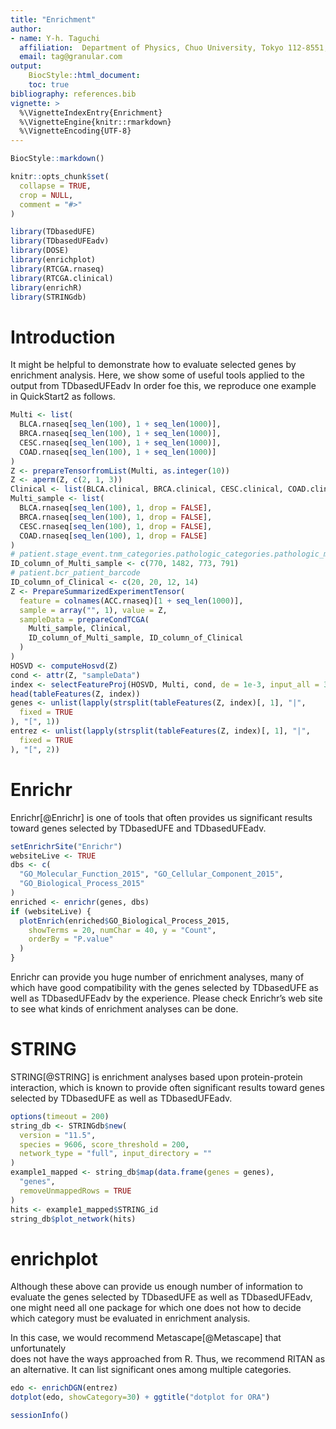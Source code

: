 ```yaml
---
title: "Enrichment"
author:
- name: Y-h. Taguchi
  affiliation:  Department of Physics, Chuo University, Tokyo 112-8551, Japan
  email: tag@granular.com
output:   
    BiocStyle::html_document:
    toc: true
bibliography: references.bib
vignette: >
  %\VignetteIndexEntry{Enrichment}
  %\VignetteEngine{knitr::rmarkdown}
  %\VignetteEncoding{UTF-8}
---
```


```r
BiocStyle::markdown()
```

```r
knitr::opts_chunk$set(
  collapse = TRUE,
  crop = NULL,
  comment = "#>"
)
```



```r
library(TDbasedUFE)
library(TDbasedUFEadv)
library(DOSE)
library(enrichplot)
library(RTCGA.rnaseq)
library(RTCGA.clinical)
library(enrichR)
library(STRINGdb)
```

# Introduction

It might be helpful to demonstrate how to evaluate selected genes by enrichment analysis. Here, we show some of useful tools applied to the output from TDbasedUFEadv
In order foe this, we reproduce one example in QuickStart2 as follows.

``` r
Multi <- list(
  BLCA.rnaseq[seq_len(100), 1 + seq_len(1000)],
  BRCA.rnaseq[seq_len(100), 1 + seq_len(1000)],
  CESC.rnaseq[seq_len(100), 1 + seq_len(1000)],
  COAD.rnaseq[seq_len(100), 1 + seq_len(1000)]
)
Z <- prepareTensorfromList(Multi, as.integer(10))
Z <- aperm(Z, c(2, 1, 3))
Clinical <- list(BLCA.clinical, BRCA.clinical, CESC.clinical, COAD.clinical)
Multi_sample <- list(
  BLCA.rnaseq[seq_len(100), 1, drop = FALSE],
  BRCA.rnaseq[seq_len(100), 1, drop = FALSE],
  CESC.rnaseq[seq_len(100), 1, drop = FALSE],
  COAD.rnaseq[seq_len(100), 1, drop = FALSE]
)
# patient.stage_event.tnm_categories.pathologic_categories.pathologic_m
ID_column_of_Multi_sample <- c(770, 1482, 773, 791)
# patient.bcr_patient_barcode
ID_column_of_Clinical <- c(20, 20, 12, 14)
Z <- PrepareSummarizedExperimentTensor(
  feature = colnames(ACC.rnaseq)[1 + seq_len(1000)],
  sample = array("", 1), value = Z,
  sampleData = prepareCondTCGA(
    Multi_sample, Clinical,
    ID_column_of_Multi_sample, ID_column_of_Clinical
  )
)
HOSVD <- computeHosvd(Z)
cond <- attr(Z, "sampleData")
index <- selectFeatureProj(HOSVD, Multi, cond, de = 1e-3, input_all = 3) # Batch mode
head(tableFeatures(Z, index))
genes <- unlist(lapply(strsplit(tableFeatures(Z, index)[, 1], "|",
  fixed = TRUE
), "[", 1))
entrez <- unlist(lapply(strsplit(tableFeatures(Z, index)[, 1], "|",
  fixed = TRUE
), "[", 2))
```

# Enrichr 

Enrichr[@Enrichr] is one of tools that often provides us significant results 
toward genes selected by TDbasedUFE and TDbasedUFEadv.

``` r
setEnrichrSite("Enrichr")
websiteLive <- TRUE
dbs <- c(
  "GO_Molecular_Function_2015", "GO_Cellular_Component_2015",
  "GO_Biological_Process_2015"
)
enriched <- enrichr(genes, dbs)
if (websiteLive) {
  plotEnrich(enriched$GO_Biological_Process_2015,
    showTerms = 20, numChar = 40, y = "Count",
    orderBy = "P.value"
  )
}
```

Enrichr can provide you huge number of enrichment analyses, 
many of which have good compatibility with the genes selected by
TDbasedUFE as well as TDbasedUFEadv by the experience. 
Please check Enrichr's web site to see what kinds of enrichment
analyses can be done.

# STRING

STRING[@STRING] is enrichment analyses based upon protein-protein interaction, 
which is known to provide often significant results toward genes selected by
TDbasedUFE as well as TDbasedUFEadv.

```r
options(timeout = 200)
string_db <- STRINGdb$new(
  version = "11.5",
  species = 9606, score_threshold = 200,
  network_type = "full", input_directory = ""
)
example1_mapped <- string_db$map(data.frame(genes = genes),
  "genes",
  removeUnmappedRows = TRUE
)
hits <- example1_mapped$STRING_id
string_db$plot_network(hits)
```

# enrichplot

Although these above can provide us enough number of information to evaluate 
the genes selected by TDbasedUFE as well as TDbasedUFEadv, one might need 
all one package for which one does not how to decide which category must
be evaluated in enrichment analysis.

In this case, we would recommend Metascape[@Metascape] that unfortunately  
does not have the ways approached from R. Thus, we recommend RITAN as
an alternative. It can list significant ones among multiple categories.


```r
edo <- enrichDGN(entrez)
dotplot(edo, showCategory=30) + ggtitle("dotplot for ORA")
```
```r
sessionInfo()
```

